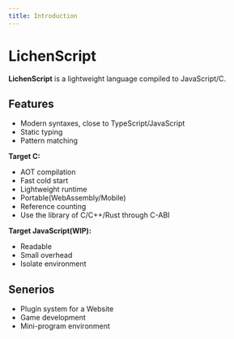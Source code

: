 ```yaml
---
title: Introduction
---
```


# LichenScript

**LichenScript** is a lightweight language compiled to JavaScript/C.

## Features

- Modern syntaxes, close to TypeScript/JavaScript
- Static typing
- Pattern matching

**Target C:**

- AOT compilation
- Fast cold start
- Lightweight runtime
- Portable(WebAssembly/Mobile)
- Reference counting
- Use the library of C/C++/Rust through C-ABI

**Target JavaScript(WIP):**

- Readable
- Small overhead
- Isolate environment

## Senerios

- Plugin system for a Website
- Game development
- Mini-program environment
